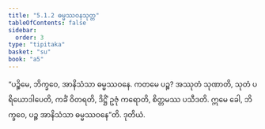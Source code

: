 ```yaml
---
title: "5.1.2 ဓမ္မဿဝနသုတ္တ"
tableOfContents: false
sidebar:
  order: 3
type: "tipitaka"
basket: "su"
book: "a5"
---
```



<DynamicBreadcrumb />

<Division number="202" book="a5">

<Paragraph number="1194" book="a5">
“ပဉ္စိမေ, ဘိက္ခဝေ, အာနိသံသာ ဓမ္မဿဝနေ. ကတမေ ပဉ္စ? အဿုတံ သုဏာတိ, သုတံ ပရိယောဒါပေတိ, ကင်္ခံ ဝိတရတိ, ဒိဋ္ဌိံ ဥဇုံ ကရောတိ, စိတ္တမဿ ပသီဒတိ. ဣမေ ခေါ, ဘိက္ခဝေ, ပဉ္စ အာနိသံသာ ဓမ္မဿဝနေ”တိ.

</Paragraph>
</Division>

<Paragraph number="1195" type="center" book="a5">
ဒုတိယံ.
</Paragraph>